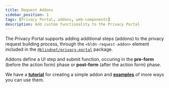 ```yaml
---
title: Request Addons
sidebar_position: 1
tags: [Privacy Portal, addons, web-components]
description: Add custom functionality to the Privacy Portal
---
```



The Privacy Portal supports adding additional steps (addons) to the privacy request building process, through the `<bldn-request-addon>` element included in the [`@blindnet/privacy-portal`](https://www.npmjs.com/package/@blindnet/privacy-portal) package.

Addons define a UI step and submit function, occuring in the **pre-form** (before the action form) phase or **post-form** (after the action form) phase.

We have a [**tutorial**](/docs/tutorials/request-addons) for creating a simple addon and [**examples**](https://github.com/blindnet-io/devkit-quickstart/tree/main/examples/privacy-portal/addons) of more ways you can use them.

<DocCardList />